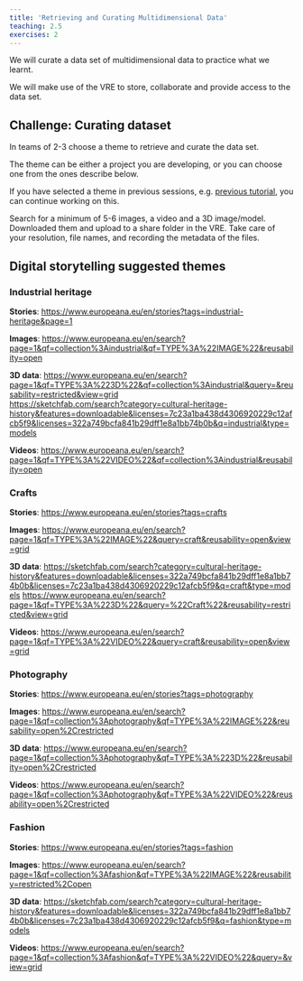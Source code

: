 ```yaml
---
title: 'Retrieving and Curating Multidimensional Data'
teaching: 2.5
exercises: 2
---
```


We will curate a data set of multidimensional data
to practice what we learnt.


We will make use of the VRE 
to store, collaborate and provide access to the data set.

:::::::::: challenge

## Challenge: Curating dataset
In teams of 2-3 choose a theme to retrieve and
curate the data set. 

The theme can be either a project you are developing,
or you can choose one 
from the ones describe below.

If you have selected a theme in previous 
sessions, e.g. [previous tutorial](https://universityofbrighton.github.io/2023-exhibition-design),
you can continue working on this.

Search for a minimum of 5-6 images, a video and a 3D image/model.
Downloaded them and upload to a share folder in the VRE.
Take care of your resolution, file names, and recording the metadata
of the files.

:::::::::: 

## Digital storytelling suggested themes

### Industrial heritage 

**Stories**: 
[https://www.europeana.eu/en/stories?tags=industrial-heritage&page=1](https://www.europeana.eu/en/stories?tags=industrial-heritage&page=1) 
 
**Images**: 
[https://www.europeana.eu/en/search?page=1&qf=collection%3Aindustrial&qf=TYPE%3A%22IMAGE%22&reusability=open](https://www.europeana.eu/en/search?page=1&qf=collection%3Aindustrial&qf=TYPE%3A%22IMAGE%22&reusability=open)

**3D data**: 
[https://www.europeana.eu/en/search?page=1&qf=TYPE%3A%223D%22&qf=collection%3Aindustrial&query=&reusability=restricted&view=grid](https://www.europeana.eu/en/search?page=1&qf=TYPE%3A%223D%22&qf=collection%3Aindustrial&query=&reusability=restricted&view=grid)  
[https://sketchfab.com/search?category=cultural-heritage-history&features=downloadable&licenses=7c23a1ba438d4306920229c12afcb5f9&licenses=322a749bcfa841b29dff1e8a1bb74b0b&q=industrial&type=models](https://sketchfab.com/search?category=cultural-heritage-history&features=downloadable&licenses=7c23a1ba438d4306920229c12afcb5f9&licenses=322a749bcfa841b29dff1e8a1bb74b0b&q=industrial&type=models)

**Videos**: 
[https://www.europeana.eu/en/search?page=1&qf=TYPE%3A%22VIDEO%22&qf=collection%3Aindustrial&reusability=open](https://www.europeana.eu/en/search?page=1&qf=TYPE%3A%22VIDEO%22&qf=collection%3Aindustrial&reusability=open)


### Crafts 

**Stories**: 
[https://www.europeana.eu/en/stories?tags=crafts](https://www.europeana.eu/en/stories?tags=crafts) 

**Images**: 
[https://www.europeana.eu/en/search?page=1&qf=TYPE%3A%22IMAGE%22&query=craft&reusability=open&view=grid](https://www.europeana.eu/en/search?page=1&qf=TYPE%3A%22IMAGE%22&query=craft&reusability=open&view=grid)

**3D data**: 
[https://sketchfab.com/search?category=cultural-heritage-history&features=downloadable&licenses=322a749bcfa841b29dff1e8a1bb74b0b&licenses=7c23a1ba438d4306920229c12afcb5f9&q=craft&type=models](https://sketchfab.com/search?category=cultural-heritage-history&features=downloadable&licenses=322a749bcfa841b29dff1e8a1bb74b0b&licenses=7c23a1ba438d4306920229c12afcb5f9&q=craft&type=models) 
[https://www.europeana.eu/en/search?page=1&qf=TYPE%3A%223D%22&query=%22Craft%22&reusability=restricted&view=grid](https://www.europeana.eu/en/search?page=1&qf=TYPE%3A%223D%22&query=%22Craft%22&reusability=restricted&view=grid)

**Videos**: 
[https://www.europeana.eu/en/search?page=1&qf=TYPE%3A%22VIDEO%22&query=craft&reusability=open&view=grid](https://www.europeana.eu/en/search?page=1&qf=TYPE%3A%22VIDEO%22&query=craft&reusability=open&view=grid)

### Photography

**Stories**: 
[https://www.europeana.eu/en/stories?tags=photography](https://www.europeana.eu/en/stories?tags=photography)

**Images**: 
[https://www.europeana.eu/en/search?page=1&qf=collection%3Aphotography&qf=TYPE%3A%22IMAGE%22&reusability=open%2Crestricted](https://www.europeana.eu/en/search?page=1&qf=collection%3Aphotography&qf=TYPE%3A%223D%22&reusability=open%2Crestricted)

**3D data**: 
[https://www.europeana.eu/en/search?page=1&qf=collection%3Aphotography&qf=TYPE%3A%223D%22&reusability=open%2Crestricted](https://www.europeana.eu/en/search?page=1&qf=collection%3Aphotography&qf=TYPE%3A%223D%22&reusability=open%2Crestricted)  

**Videos**: 
[https://www.europeana.eu/en/search?page=1&qf=collection%3Aphotography&qf=TYPE%3A%22VIDEO%22&reusability=open%2Crestricted](https://www.europeana.eu/en/search?page=1&qf=collection%3Aphotography&qf=TYPE%3A%22VIDEO%22&reusability=open%2Crestricted) 

### Fashion 

**Stories**: 
[https://www.europeana.eu/en/stories?tags=fashion](https://www.europeana.eu/en/stories?tags=fashion)

**Images**: 
[https://www.europeana.eu/en/search?page=1&qf=collection%3Afashion&qf=TYPE%3A%22IMAGE%22&reusability=restricted%2Copen](https://www.europeana.eu/en/search?page=1&qf=collection%3Afashion&qf=TYPE%3A%22IMAGE%22&reusability=restricted%2Copen)  

**3D data**: 
[https://sketchfab.com/search?category=cultural-heritage-history&features=downloadable&licenses=322a749bcfa841b29dff1e8a1bb74b0b&licenses=7c23a1ba438d4306920229c12afcb5f9&q=fashion&type=models](https://sketchfab.com/search?category=cultural-heritage-history&features=downloadable&licenses=322a749bcfa841b29dff1e8a1bb74b0b&licenses=7c23a1ba438d4306920229c12afcb5f9&q=fashion&type=models)

**Videos**: 
[https://www.europeana.eu/en/search?page=1&qf=collection%3Afashion&qf=TYPE%3A%22VIDEO%22&query=&view=grid](https://www.europeana.eu/en/search?page=1&qf=collection%3Afashion&qf=TYPE%3A%22VIDEO%22&query=&view=grid)



